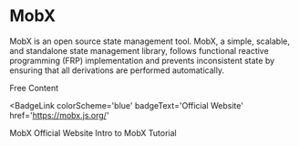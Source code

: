 # MobX

MobX is an open source state management tool. MobX, a simple, scalable, and standalone state management library, follows functional reactive programming (FRP) implementation and prevents inconsistent state by ensuring that all derivations are performed automatically.

<ResourceGroupTitle>Free Content</ResourceGroupTitle>

<BadgeLink
  colorScheme='blue'
  badgeText='Official Website'
  href='https://mobx.js.org/'
>
  MobX Official Website
</BadgeLink>
<BadgeLink badgeText='Watch' href='https://www.youtube.com/watch?v=WQQq1QbYlAw'>
  Intro to MobX Tutorial
</BadgeLink>

